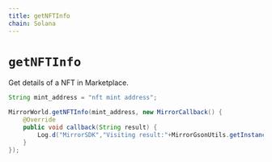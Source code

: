 ```yaml
---
title: getNFTInfo
chain: Solana
---
```


# `getNFTInfo`
Get details of a NFT in Marketplace.

```java
String mint_address = "nft mint address";

MirrorWorld.getNFTInfo(mint_address, new MirrorCallback() {
    @Override
    public void callback(String result) {
        Log.d("MirrorSDK","Visiting result:"+MirrorGsonUtils.getInstance().toJson(result));
    }
});
```
